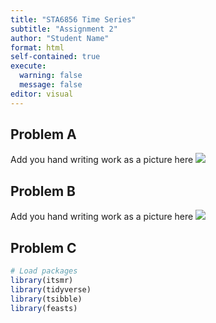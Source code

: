 ```yaml
---
title: "STA6856 Time Series"
subtitle: "Assignment 2"
author: "Student Name"
format: html
self-contained: true
execute: 
  warning: false
  message: false
editor: visual
---
```


## Problem A

Add you hand writing work as a picture here ![](pic1.png)

## Problem B

Add you hand writing work as a picture here ![](pic2.png)

## Problem C

```r
# Load packages
library(itsmr)
library(tidyverse)
library(tsibble)
library(feasts)
```

